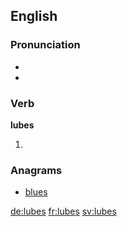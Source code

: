==English==

===Pronunciation===
* {{IPA|/luːbz/|lang=en}}
* {{rhymes|uːbz|lang=en}}

===Verb===
'''lubes'''

# {{en-third-person singular of|lube}}

===Anagrams===
* [[blues#English|blues]]

[[de:lubes]]
[[fr:lubes]]
[[sv:lubes]]